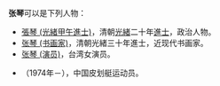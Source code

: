 '''张琴'''可以是下列人物：
* [[張琴_(光緒甲午進士)|張琴 (光緒甲午進士)]]，清朝[[光緒|光緒]]二十年[[進士|進士]]，政治人物。
* [[张琴_(书画家)|张琴 (书画家)]]，清朝光緒三十年進士，近现代书画家。
* [[张琴_(演员)|张琴 (演员)]]，台湾女演员。
* {{link-en|張琴 (皮划艇运动员)|Zhang Qin}}（1974年－），中国皮划艇运动员。

{{disambig|Q琴|Cat=二字张姓人名消歧义}}